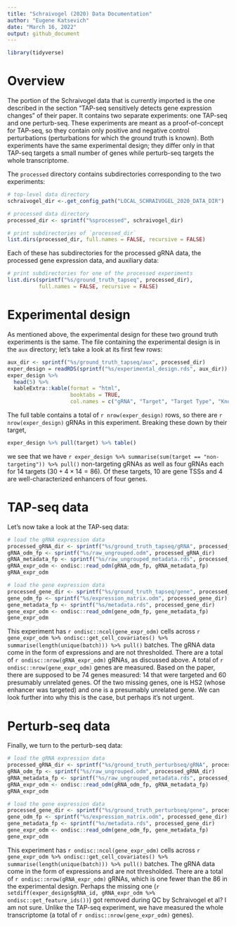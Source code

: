 ```yaml
---
title: "Schraivogel (2020) Data Documentation"
author: "Eugene Katsevich"
date: "March 16, 2022"
output: github_document 
---
```


```r
library(tidyverse)
```

# Overview 

The portion of the Schraivogel data that is currently imported is the one described in the section "TAP-seq sensitively detects gene expression changes" of their paper. It contains two separate experiments: one TAP-seq and one perturb-seq. These experiments are meant as a proof-of-concept for TAP-seq, so they contain only positive and negative control perturbations (perturbations for which the ground truth is known). Both experiments have the same experimental design; they differ only in that TAP-seq targets a small number of genes while perturb-seq targets the whole transcriptome.

The `processed` directory contains subdirectories corresponding to the two experiments:
```r
# top-level data directory
schraivogel_dir <-.get_config_path("LOCAL_SCHRAIVOGEL_2020_DATA_DIR")

# processed data directory
processed_dir <- sprintf("%sprocessed", schraivogel_dir)

# print subdirectories of `processed_dir`
list.dirs(processed_dir, full.names = FALSE, recursive = FALSE)
```
Each of these has subdirectories for the processed gRNA data, the processed gene expression data, and auxiliary data:
```r
# print subdirectories for one of the processed experiments
list.dirs(sprintf("%s/ground_truth_tapseq", processed_dir), 
          full.names = FALSE, recursive = FALSE)
```

# Experimental design

As mentioned above, the experimental design for these two ground truth experiments is the same. The file containing the experimental design is in the `aux` directory; let's take a look at its first few rows:

```r
aux_dir <- sprintf("%s/ground_truth_tapseq/aux", processed_dir)
exper_design = readRDS(sprintf("%s/experimental_design.rds", aux_dir))
exper_design %>% 
  head(5) %>% 
  kableExtra::kable(format = "html", 
                    booktabs = TRUE, 
                    col.names = c("gRNA", "Target", "Target Type", "Known Effect"))
```

The full table contains a total of `r nrow(exper_design)` rows, so there are `r nrow(exper_design)` gRNAs in this experiment. Breaking these down by their target,
```r
exper_design %>% pull(target) %>% table()
```
we see that we have `r exper_design %>% summarise(sum(target == "non-targeting")) %>% pull()` non-targeting gRNAs as well as four gRNAs each for 14 targets ($30 + 4\times14 = 86$). Of these targets, 10 are gene TSSs and 4 are well-characterized enhancers of four genes. 

# TAP-seq data

Let's now take a look at the TAP-seq data:
```r
# load the gRNA expression data
processed_gRNA_dir <- sprintf("%s/ground_truth_tapseq/gRNA", processed_dir)
gRNA_odm_fp <- sprintf("%s/raw_ungrouped.odm", processed_gRNA_dir)
gRNA_metadata_fp <- sprintf("%s/raw_ungrouped_metadata.rds", processed_gRNA_dir)
gRNA_expr_odm <- ondisc::read_odm(gRNA_odm_fp, gRNA_metadata_fp)
gRNA_expr_odm

# load the gene expression data
processed_gene_dir <- sprintf("%s/ground_truth_tapseq/gene", processed_dir)
gene_odm_fp <- sprintf("%s/expression_matrix.odm", processed_gene_dir)
gene_metadata_fp <- sprintf("%s/metadata.rds", processed_gene_dir)
gene_expr_odm <- ondisc::read_odm(gene_odm_fp, gene_metadata_fp)
gene_expr_odm
```
This experiment has `r ondisc::ncol(gene_expr_odm)` cells across `r gene_expr_odm %>% ondisc::get_cell_covariates() %>% summarise(length(unique(batch))) %>% pull()` batches. The gRNA data come in the form of expressions and are not thresholded. There are a total of `r ondisc::nrow(gRNA_expr_odm)` gRNAs, as discussed above. A total of `r ondisc::nrow(gene_expr_odm)` genes are measured. Based on the paper, there are supposed to be 74 genes measured: 14 that were targeted and 60 presumably unrelated genes. Of the two missing genes, one is HS2 (whose enhancer was targeted) and one is a presumably unrelated gene. We can look further into why this is the case, but perhaps it's not urgent.

# Perturb-seq data

Finally, we turn to the perturb-seq data:
```r
# load the gRNA expression data
processed_gRNA_dir <- sprintf("%s/ground_truth_perturbseq/gRNA", processed_dir)
gRNA_odm_fp <- sprintf("%s/raw_ungrouped.odm", processed_gRNA_dir)
gRNA_metadata_fp <- sprintf("%s/raw_ungrouped_metadata.rds", processed_gRNA_dir)
gRNA_expr_odm <- ondisc::read_odm(gRNA_odm_fp, gRNA_metadata_fp)
gRNA_expr_odm

# load the gene expression data
processed_gene_dir <- sprintf("%s/ground_truth_perturbseq/gene", processed_dir)
gene_odm_fp <- sprintf("%s/expression_matrix.odm", processed_gene_dir)
gene_metadata_fp <- sprintf("%s/metadata.rds", processed_gene_dir)
gene_expr_odm <- ondisc::read_odm(gene_odm_fp, gene_metadata_fp)
gene_expr_odm
```

This experiment has `r ondisc::ncol(gene_expr_odm)` cells across `r gene_expr_odm %>% ondisc::get_cell_covariates() %>% summarise(length(unique(batch))) %>% pull()` batches. The gRNA data come in the form of expressions and are not thresholded. There are a total of `r ondisc::nrow(gRNA_expr_odm)` gRNAs, which is one fewer than the 86 in the experimental design. Perhaps the missing one (`r setdiff(exper_design$gRNA_id, gRNA_expr_odm %>% ondisc::get_feature_ids())`) got removed during QC by Schraivogel et al? I am not sure. Unlike the TAP-seq experiment, we have measured the whole transcriptome (a total of `r ondisc::nrow(gene_expr_odm)` genes).
